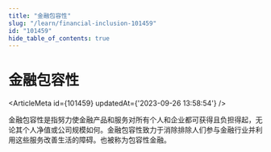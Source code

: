 ```yaml
---
title: "金融包容性"
slug: "/learn/financial-inclusion-101459"
id: "101459"
hide_table_of_contents: true
---
```



# 金融包容性

<ArticleMeta id={101459} updatedAt={'2023-09-26 13:58:54'} />
<div className='border-solid border-b border-t-0 my-4 border-[var(--ifm-color-gray-300)]' />

金融包容性是指努力使金融产品和服务对所有个人和企业都可获得且负担得起，无论其个人净值或公司规模如何。金融包容性致力于消除排除人们参与金融行业并利用这些服务改善生活的障碍。也被称为包容性金融。
